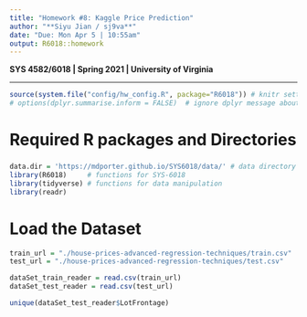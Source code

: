 ```yaml
---
title: "Homework #8: Kaggle Price Prediction" 
author: "**Siyu Jian / sj9va**"
date: "Due: Mon Apr 5 | 10:55am"
output: R6018::homework
---
```


**SYS 4582/6018 | Spring 2021 | University of Virginia **

*******************************************
```r
source(system.file("config/hw_config.R", package="R6018")) # knitr settings
# options(dplyr.summarise.inform = FALSE)  # ignore dplyr message about grouping
```


# Required R packages and Directories

### {.solution}
```r
data.dir = 'https://mdporter.github.io/SYS6018/data/' # data directory
library(R6018)     # functions for SYS-6018
library(tidyverse) # functions for data manipulation   
library(readr)
```


# Load the Dataset 

```r

train_url = "./house-prices-advanced-regression-techniques/train.csv"
test_url = "./house-prices-advanced-regression-techniques/test.csv"

dataSet_train_reader = read.csv(train_url)
dataSet_test_reader = read.csv(test_url)

unique(dataSet_test_reader$LotFrontage)


```

